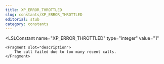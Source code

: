 ```yaml
---
title: XP_ERROR_THROTTLED
slug: constants/XP_ERROR_THROTTLED
editorial: stub
category: constants
---
```


<LSLConstant
	name="XP_ERROR_THROTTLED"
	type="integer"
	value="1"
>
	<Fragment slot="description">
		The call failed due to too many recent calls.
	</Fragment>
</LSLConstant>
